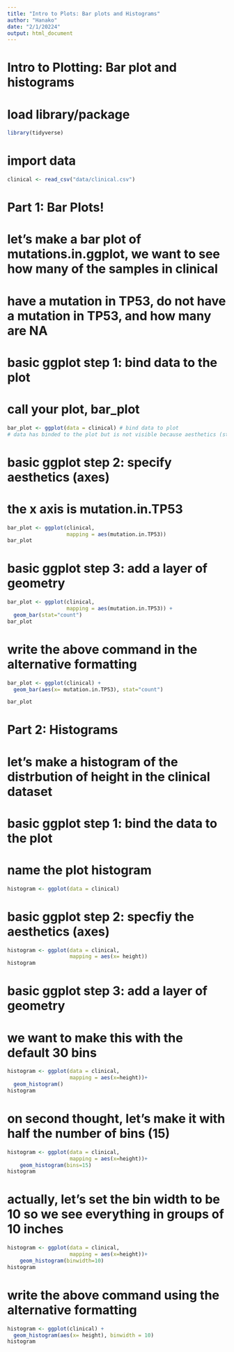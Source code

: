 ```yaml
---
title: "Intro to Plots: Bar plots and Histograms"
author: "Hanako"
date: "2/1/20224"
output: html_document
---
```


# Intro to Plotting: Bar plot and histograms

# load library/package
```r
library(tidyverse)
```

# import data
```r
clinical <- read_csv("data/clinical.csv")
```

# Part 1: Bar Plots!
# let's make a bar plot of mutations.in.ggplot, we want to see how many of the samples in clinical
# have a mutation in TP53, do not have a mutation in TP53, and how many are NA

# basic ggplot step 1: bind data to the plot
# call your plot, bar_plot
```r
bar_plot <- ggplot(data = clinical) # bind data to plot
# data has binded to the plot but is not visible because aesthetics (step 2) have not been applied yet
```

# basic ggplot step 2: specify aesthetics (axes)
# the x axis is mutation.in.TP53
```r
bar_plot <- ggplot(clinical, 
                   mapping = aes(mutation.in.TP53)) 
bar_plot

```

# basic ggplot step 3: add a layer of geometry
```r
bar_plot <- ggplot(clinical, 
                   mapping = aes(mutation.in.TP53)) +
  geom_bar(stat="count") 
bar_plot

```

# write the above command in the alternative formatting
```r
bar_plot <- ggplot(clinical) + 
  geom_bar(aes(x= mutation.in.TP53), stat="count")

bar_plot

```




# Part 2: Histograms
# let's make a histogram of the distrbution of height in the clinical dataset

# basic ggplot step 1: bind the data to the plot
# name the plot histogram
```r
histogram <- ggplot(data = clinical)

```

# basic ggplot step 2: specfiy the aesthetics (axes)
```r
histogram <- ggplot(data = clinical, 
                    mapping = aes(x= height))
histogram
```

# basic ggplot step 3: add a layer of geometry
# we want to make this with the default 30 bins
```r
histogram <- ggplot(data = clinical, 
                    mapping = aes(x=height))+
  geom_histogram()
histogram 
```


# on second thought, let's make it with half the number of bins (15)
```r
histogram <- ggplot(data = clinical, 
                    mapping = aes(x=height))+
    geom_histogram(bins=15)
histogram
```

# actually, let's set the bin width to be 10 so we see everything in groups of 10 inches
```r
histogram <- ggplot(data = clinical, 
                    mapping = aes(x=height))+
    geom_histogram(binwidth=10)
histogram
```

# write the above command using the alternative formatting
```r
histogram <- ggplot(clinical) +
  geom_histogram(aes(x= height), binwidth = 10)
histogram
```



